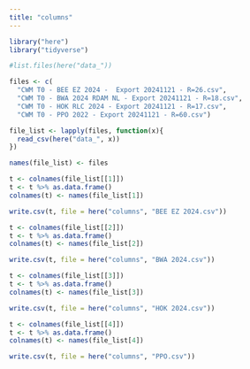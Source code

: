 ```yaml
---
title: "columns"
---
```


```r
library("here")
library("tidyverse")
```

```r
#list.files(here("data_"))

files <- c(
  "CWM T0 - BEE EZ 2024 -  Export 20241121 - R=26.csv",
  "CWM T0 - BWA 2024 RDAM NL - Export 20241121 - R=18.csv",
  "CWM T0 - HOK RLC 2024 - Export 20241121 - R=17.csv",
  "CWM T0 - PPO 2022 - Export 20241121 - R=60.csv")

file_list <- lapply(files, function(x){
  read_csv(here("data_", x))
})

names(file_list) <- files
```

```r
t <- colnames(file_list[[1]])
t <- t %>% as.data.frame()
colnames(t) <- names(file_list[1])

write.csv(t, file = here("columns", "BEE EZ 2024.csv"))

t <- colnames(file_list[[2]])
t <- t %>% as.data.frame()
colnames(t) <- names(file_list[2])

write.csv(t, file = here("columns", "BWA 2024.csv"))

t <- colnames(file_list[[3]])
t <- t %>% as.data.frame()
colnames(t) <- names(file_list[3])

write.csv(t, file = here("columns", "HOK 2024.csv"))

t <- colnames(file_list[[4]])
t <- t %>% as.data.frame()
colnames(t) <- names(file_list[4])

write.csv(t, file = here("columns", "PPO.csv"))
```

